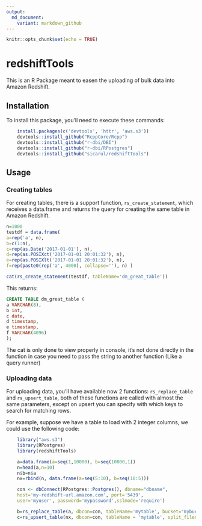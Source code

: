 ```yaml
---
output:
  md_document:
    variant: markdown_github
---
```


<!-- README.md is generated from README.Rmd. Please edit that file -->

```r
knitr::opts_chunk$set(echo = TRUE)
```

# redshiftTools

This is an R Package meant to easen the uploading of bulk data into Amazon Redshift.


## Installation

To install this package, you'll need to execute these commands:

``` r
    install.packages(c('devtools', 'httr', 'aws.s3'))
    devtools::install_github("RcppCore/Rcpp")
    devtools::install_github("r-dbi/DBI")
    devtools::install_github("r-dbi/RPostgres")
    devtools::install_github("sicarul/redshiftTools")
```

## Usage

### Creating tables

For creating tables, there is a support function, `rs_create_statement`, which receives a data.frame and returns the query for creating the same table in Amazon Redshift.

``` r
n=1000
testdf = data.frame(
a=rep('a', n),
b=c(1:n),
c=rep(as.Date('2017-01-01'), n),
d=rep(as.POSIXct('2017-01-01 20:01:32'), n),
e=rep(as.POSIXlt('2017-01-01 20:01:32'), n),
f=rep(paste0(rep('a', 4000), collapse=''), n) )

cat(rs_create_statement(testdf, tableName='dm_great_table'))

```

This returns:

``` sql
CREATE TABLE dm_great_table (
a VARCHAR(8),
b int,
c date,
d timestamp,
e timestamp,
f VARCHAR(4096)
);
```

The cat is only done to view properly in console, it's not done directly in the function in case you need to pass the string to another function (Like a query runner)

### Uploading data

For uploading data, you'll have available now 2 functions: `rs_replace_table` and `rs_upsert_table`, both of these functions are called with almost the same parameters, except on upsert you can specify with which keys to search for matching rows.

For example, suppose we have a table to load with 2 integer columns, we could use the following code:

``` r
    library("aws.s3")
    library(RPostgres)
    library(redshiftTools)

    a=data.frame(a=seq(1,10000), b=seq(10000,1))
    n=head(a,n=10)
    n$b=n$a
    nx=rbind(n, data.frame(a=seq(5:10), b=seq(10:5)))

    con <- dbConnect(RPostgres::Postgres(), dbname="dbname",
    host='my-redshift-url.amazon.com', port='5439',
    user='myuser', password='mypassword',sslmode='require')

    b=rs_replace_table(a, dbcon=con, tableName='mytable', bucket="mybucket", split_files=4)
    c=rs_upsert_table(nx, dbcon=con, tableName = 'mytable', split_files=4, bucket="mybucket", keys=c('a'))

```
